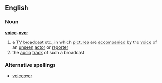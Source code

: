 ==English==
===Noun===
{{wikipedia}}
'''[[voice]]-[[over]]'''
# a [[TV]] [[broadcast]] etc., in which [[picture]]s are [[accompanied]] by the [[voice]] of an [[unseen]] [[actor]] or [[reporter]]
# the [[audio]] [[track]] of such a broadcast
===Alternative spellings===
*[[voiceover]]